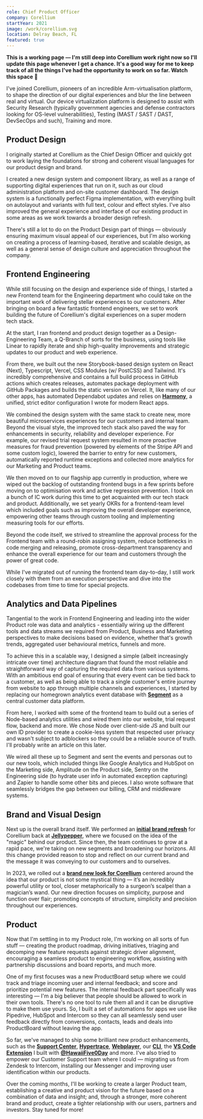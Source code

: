 ```yaml
---
role: Chief Product Officer
company: Corellium
startYear: 2021
image: /work/corellium.svg
location: Delray Beach, FL
featured: true
---
```


**This is a working page — I'm still deep into Corellium work right now so I'll update this page whenever I get a chance. It's a good way for me to keep track of all the things I've had the opportunity to work on so far. Watch this space 👀**

I've joined Corellium, pioneers of an incredible Arm-virtualisation platform, to shape the direction of our digital experiences and blur the line between real and virtual. Our device virtualization platform is designed to assist with Security Research (typically government agencies and defense contractors looking for OS-level vulnerabilities), Testing (MAST / SAST / DAST, DevSecOps and such), Training and more.

## Product Design

I originally started at Corellium as the Chief Design Officer and quickly got to work laying the foundations for strong and coherent visual languages for our product design and brand.

I created a new design system and component library, as well as a range of supporting digital experiences that run on it, such as our cloud administration platform and on-site customer dashboard. The design system is a functionally perfect Figma implementation, with everything built on autolayout and variants with full text, colour and effect styles. I've also improved the general experience and interface of our existing product in some areas as we work towards a broader design refresh.

There's still a lot to do on the Product Design part of things — obviously ensuring maximum visual appeal of our experiences, but I'm also working on creating a process of learning-based, iterative and scalable design, as well as a general sense of design culture and appreciation throughout the company.

## Frontend Engineering

While still focusing on the design and experience side of things, I started a new Frontend team for the Engineering department who could take on the important work of delivering stellar experiences to our customers. After bringing on board a few fantastic frontend engineers, we set to work building the future of Corellium's digital experiences on a super modern tech stack.

At the start, I ran frontend and product design together as a Design-Engineering Team, a Q-Branch of sorts for the business, using tools like Linear to rapidly iterate and ship high-quality improvements and strategic updates to our product and web experience.

From there, we built out the new Storybook-based design system on React (Next), Typescript, Vercel, CSS Modules (w/ PostCSS) and Tailwind. It's incredibly comprehensive and contains a full build process in GitHub actions which creates releases, automates package deployment with GitHub Packages and builds the static version on Vercel. It, like many of our other apps, has automated Dependabot updates and relies on **[Harmony](https://github.com/haydenbleasel/harmony)**, a unified, strict editor configuration I wrote for modern React apps.

We combined the design system with the same stack to create new, more beautiful microservices experiences for our customers and internal team. Beyond the visual style, the improved tech stack also paved the way for enhancements in security, reliability and developer experience. For example, our revised trial request system resulted in more proactive measures for fraud prevention (powered by elements of the Stripe API and some custom logic), lowered the barrier to entry for new customers, automatically reported runtime exceptions and collected more analytics for our Marketing and Product teams.

We then moved on to our flagship app currently in production, where we wiped out the backlog of outstanding frontend bugs in a few sprints before moving on to optimisation work and active regression prevention. I took on a bunch of IC work during this time to get acquainted with our tech stack and product. Additionally, we set yearly OKRs for a frontend-team level which included goals such as improving the overall developer experience, empowering other teams through custom tooling and implementing measuring tools for our efforts.

Beyond the code itself, we strived to streamline the approval process for the Frontend team with a round-robin assigning system, reduce bottlenecks in code merging and releasing, promote cross-department transparency and enhance the overall experience for our team and customers through the power of great code.

While I've migrated out of running the frontend team day-to-day, I still work closely with them from an execution perspective and dive into the codebases from time to time for special projects.

## Analytics and Data Pipelines

Tangential to the work in Frontend Engineering and leading into the wider Product role was data and analytics - essentially wiring up the different tools and data streams we required from Product, Business and Marketing perspectives to make decisions based on evidence, whether that's growth trends, aggregated user behavioural metrics, funnels and more.

To achieve this in a scalable way, I designed a simple (albeit increasingly intricate over time) architecture diagram that found the most reliable and straightforward way of capturing the required data from various systems. With an ambitious end goal of ensuring that every event can be tied back to a customer, as well as being able to track a single customer's entire journey from website to app through multiple channels and experiences, I started by replacing our homegrown analytics event database with **[Segment](https://segment.com/)** as a central customer data platform.

From here, I worked with some of the frontend team to build out a series of Node-based analytics utilities and wired them into our website, trial request flow, backend and more. We chose Node over client-side JS and built our own ID provider to create a cookie-less system that respected user privacy and wasn't subject to adblockers so they could be a reliable source of truth. I'll probably write an article on this later.

We wired all these up to Segment and sent the events and personas out to our new tools, which included things like Google Analytics and HubSpot on the Marketing side, Amplitude on the Product side, Sentry on the Engineering side (to hydrate user info in automated exception capturing) and Zapier to handle some other bits and pieces. I also wrote software that seamlessly bridges the gap between our billing, CRM and middleware systems.

## Brand and Visual Design

Next up is the overall brand itself. We performed an **[initial brand refresh](https://jellypepper.com/work/corellium)** for Corellium back at **[Jellypepper](https://haydenbleasel.com/work/jellypepper)**, where we focused on the idea of the "magic" behind our product. Since then, the team continues to grow at a rapid pace, we're taking on new segments and broadening our horizons. All this change provided reason to stop and reflect on our current brand and the message it was conveying to our customers and to ourselves.

In 2023, we rolled out a **[brand new look for Corellium](https://www.corellium.com/blog/a-brief-look-at-the-new-corellium)** centered around the idea that our product is not some mystical thing — it’s an incredibly powerful utility or tool, closer metaphorically to a surgeon’s scalpel than a magician’s wand. Our new direction focuses on simplicity, purpose and function over flair; promoting concepts of structure, simplicity and precision throughout our experiences.

## Product

Now that I'm settling in to my Product role, I'm working on all sorts of fun stuff — creating the product roadmap, driving initiatives, triaging and decomping new feature requests against strategic driver alignment, encouraging a seamless product to engineering workflow, assisting with partnership discussions and board reports, and much more.

One of my first focuses was a new ProductBoard setup where we could track and triage incoming user and internal feedback; and score and prioritize potential new features. The internal feedback part specifically was interesting — I'm a big believer that people should be allowed to work in their own tools. There's no one tool to rule them all and it can be disruptive to make them use yours. So, I built a set of automations for apps we use like Pipedrive, HubSpot and Intercom so they can all seamlessly send user feedback directly from conversions, contacts, leads and deals into ProductBoard without leaving the app.

So far, we've managed to ship some brilliant new product enhancements, such as the **[Support Center](https://support.corellium.com/)**, **[Hypertrace](https://support.corellium.com/features/hypertrace)**, **[Webplayer](https://support.corellium.com/webplayer)**, our **[CLI](https://support.corellium.com/cli)**, the **[VS Code Extension](https://marketplace.visualstudio.com/items?itemName=corellium.corellium-vscode)** I built with **[@HawaiiFive0Day](https://twitter.com/HawaiiFive0day)** and more. I've also tried to empower our Customer Support team where I could — migrating us from Zendesk to Intercom, installing our Messenger and improving user identification within our products.

Over the coming months, I'll be working to create a larger Product team, establishing a creative and product vision for the future based on a combination of data and insight; and, through a stronger, more coherent brand and product, create a tighter relationship with our users, partners and investors. Stay tuned for more!
